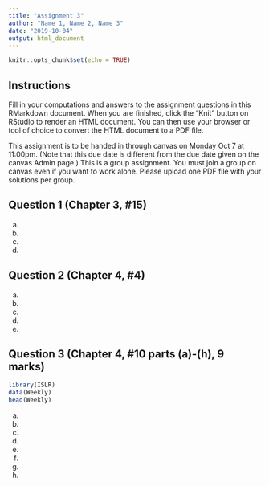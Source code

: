 ```yaml
---
title: "Assignment 3"
author: "Name 1, Name 2, Name 3"
date: "2019-10-04"
output: html_document
---
```


```r
knitr::opts_chunk$set(echo = TRUE)
```

## Instructions

Fill in your computations and answers to the assignment questions in this
RMarkdown document. When you are finished, click the "Knit" button on RStudio
to render an HTML document. You can then use your browser or tool of choice
to convert the HTML document to a PDF file.

This assignment is to be handed in through canvas on Monday Oct 7 at 11:00pm.
(Note that this due date is different from the due date given on the canvas
Admin page.) This is a group assignment.
You must join a group on canvas even if you want to work alone. Please upload one PDF file
with your solutions per group. 

## Question 1 (Chapter 3, #15)

(a)

(b)

(c)

(d)


## Question 2 (Chapter 4, #4)

(a)

(b) 

(c)

(d) 

(e)


## Question 3 (Chapter 4, #10 parts (a)-(h), 9 marks)

```r
library(ISLR)
data(Weekly)
head(Weekly)
```


(a)

(b) 

(c)

(d) 

(e) 

(f) 

(g) 

(h)  